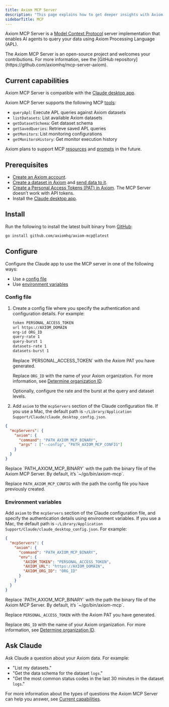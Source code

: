 ```yaml
---
title: Axiom MCP Server
description: "This page explains how to get deeper insights with Axiom MCP Server."
sidebarTitle: MCP
---
```



Axiom MCP Server is a [Model Context Protocol](https://modelcontextprotocol.io/) server implementation that enables AI agents to query your data using Axiom Processing Language (APL).

<Info>
The Axiom MCP Server is an open-source project and welcomes your contributions. For more information, see the [GitHub repository](https://github.com/axiomhq/mcp-server-axiom).
</Info>

## Current capabilities

Axiom MCP Server is compatible with the [Claude desktop app](https://claude.ai/download).

Axiom MCP Server supports the following MCP [tools](https://modelcontextprotocol.io/docs/concepts/tools):

- `queryApl`: Execute APL queries against Axiom datasets
- `listDatasets`: List available Axiom datasets
- `getDatasetSchema`: Get dataset schema
- `getSavedQueries`: Retrieve saved APL queries
- `getMonitors`: List monitoring configurations
- `getMonitorsHistory`: Get monitor execution history

Axiom plans to support MCP [resources](https://modelcontextprotocol.io/docs/concepts/resources) and [prompts](https://modelcontextprotocol.io/docs/concepts/prompts) in the future.

## Prerequisites

- [Create an Axiom account](https://app.axiom.co/register).
- [Create a dataset in Axiom](/reference/datasets#create-dataset) and [send data to it](/send-data/methods).
- [Create a Personal Access Tokens (PAT) in Axiom](/reference/tokens). The MCP Server doesn’t work with API tokens.
- Install the [Claude desktop app](https://claude.ai/download).

## Install

Run the following to install the latest built binary from [GitHub](https://github.com/axiomhq/axiom-mcp/releases):

```bash
go install github.com/axiomhq/axiom-mcp@latest
```

## Configure

Configure the Claude app to use the MCP server in one of the following ways:

- Use a [config file](#config-file)
- Use [environment variables](#environment-variables)

### Config file

1. Create a config file where you specify the authentication and configuration details. For example:

    ```bash config.txt
    token PERSONAL_ACCESS_TOKEN
    url https://AXIOM_DOMAIN
    org-id ORG_ID
    query-rate 1
    query-burst 1
    datasets-rate 1
    datasets-burst 1
    ```

    <Info>
    Replace `PERSONAL_ACCESS_TOKEN` with the Axiom PAT you have generated.

    <ReplaceDomain />

    Replace `ORG_ID` with the name of your Axiom organization. For more information, see [Determine organization ID](/reference/tokens#determine-organization-id).
    </Info>

    Optionally, configure the rate and the burst at the query and dataset levels.

1. Add `axiom` to the `mcpServers` section of the Claude configuration file. If you use a Mac, the default path is `~/Library/Application Support/Claude/claude_desktop_config.json`.

```json claude_desktop_config.json
{
  "mcpServers": {
    "axiom": {
      "command": "PATH_AXIOM_MCP_BINARY",
      "args" : ["--config", "PATH_AXIOM_MCP_CONFIG"]
    }
  }
}
```

<Info>
Replace `PATH_AXIOM_MCP_BINARY` with the path the binary file of the Axiom MCP Server. By default, it’s `~/go/bin/axiom-mcp`.

Replace `PATH_AXIOM_MCP_CONFIG` with the path the config file you have previously created.
</Info>

### Environment variables

Add `axiom` to the `mcpServers` section of the Claude configuration file, and specify the authentication details using environment variables. If you use a Mac, the default path is `~/Library/Application Support/Claude/claude_desktop_config.json`. For example:

```json claude_desktop_config.json
{
  "mcpServers": {
    "axiom": {
      "command": "PATH_AXIOM_MCP_BINARY",
      "env": {
        "AXIOM_TOKEN": "PERSONAL_ACCESS_TOKEN",
        "AXIOM_URL": "https://AXIOM_DOMAIN",
        "AXIOM_ORG_ID": "ORG_ID"
      }
    }
  }
}
```

<Info>
Replace `PATH_AXIOM_MCP_BINARY` with the path the binary file of the Axiom MCP Server. By default, it’s `~/go/bin/axiom-mcp`.

Replace `PERSONAL_ACCESS_TOKEN` with the Axiom PAT you have generated.

<ReplaceDomain />

Replace `ORG_ID` with the name of your Axiom organization. For more information, see [Determine organization ID](/reference/tokens#determine-organization-id).
</Info>

## Ask Claude

Ask Claude a question about your Axiom data. For example:

- "List my datasets."
- "Get the data schema for the dataset `logs`."
- "Get the most common status codes in the last 30 minutes in the dataset `logs`."

For more information about the types of questions the Axiom MCP Server can help you answer, see [Current capabilities](#current-capabilities).
